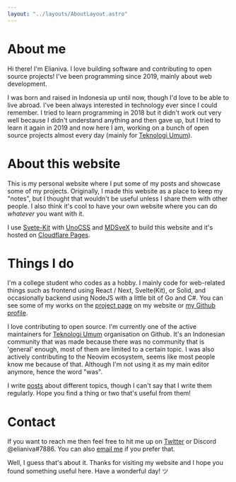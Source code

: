 ```yaml
---
layout: "../layouts/AboutLayout.astro"
---
```




# About me

Hi there! I'm Elianiva. I love building software and contributing to open source projects! I've been programming since 2019, mainly about web development.

I was born and raised in Indonesia up until now, though I'd love to be able to live abroad. I've been always interested in technology ever since I could remember. I tried to learn programming in 2018 but it didn't work out very well because I didn't understand anything and then gave up, but I tried to learn it again in 2019 and now here I am, working on a bunch of open source projects almost every day (mainly for [Teknologi Umum](https://github.com/teknologi-umum)).

# About this website

This is my personal website where I put some of my posts and showcase some of my projects. Originally, I made this website as a place to keep my "notes", but I thought that wouldn't be useful unless I share them with other people. I also think it's cool to have your own website where you can do _whatever_ you want with it.

I use [Svete-Kit](https://kit.svelte.dev) with [UnoCSS](https://github.com/unocss/unocss) and [MDSveX](https://mdsvex.pngwn.io/) to build this website and it's hosted on [Cloudflare Pages](https://pages.cloudflare.com/).

# Things I do

I'm a college student who codes as a hobby. I mainly code for web-related things such as frontend using React / Next, Svelte(Kit), or Solid, and occasionally backend using NodeJS with a little bit of Go and C#. You can see some of my works on the [project page](/project) on my website or [my Github profile](https://github.com/elianiva).

I love contributing to open source. I'm currently one of the active maintainers for [Teknologi Umum](https://github.com/teknologi-umum) organisation on Github. It's an Indonesian community that was made because there was no community that is 'general' enough, most of them are limited to a certain topic. I was also actively contributing to the Neovim ecosystem, seems like most people know me because of that. Although I'm not using it as my main editor anymore, hence the word "was".

I write [posts](/post) about different topics, though I can't say that I write them regularly. Hope you find a thing or two that's useful from them!

# Contact

If you want to reach me then feel free to hit me up on [Twitter](https://twitter.com/@elianiva_) or Discord @elianiva#7886. You can also [email me](mailto:dicha.arkana03@gmail.com) if you prefer that.

Well, I guess that's about it. Thanks for visiting my website and I hope you found something useful here. Have a wonderful day! ツ
